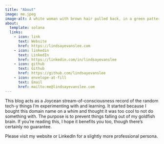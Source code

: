 ```yaml
---
title: "About"
image: me.jpeg
image-alt: A white woman with brown hair pulled back, in a green patterned dress and beige cardigan, sitting in a wheelchair, smiling like she loves having a headshot taken
about:
  template: solana
  links:
    - icon: link
      text: Website
      href: https://lindsayevanslee.com
    - icon: linkedin
      text: LinkedIn
      href: https://linkedin.com/in/lindsayevanslee
    - icon: github
      text: Github
      href: https://github.com/lindsayevanslee
    - icon: envelope-at-fill
      text: Email
      href: mailto:me@lindsayevanslee.com
---
```


This blog acts as a Joycean stream-of-consciousness record of the random tech-y things I'm experimenting with and learning. It started because I bought this domain name on a whim and thought it was too cool to not do something with. The purpose is to prevent things falling out of my goldfish brain. If you're reading this, I hope it benefits you too, though there's certainly no guarantee.

Please visit my website or LinkedIn for a slightly more professional persona.
